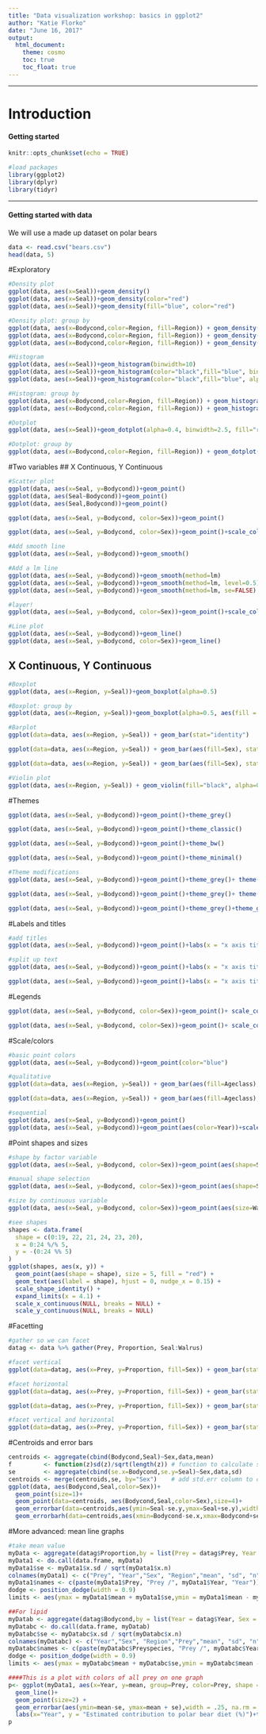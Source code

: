 ```yaml
---
title: "Data visualization workshop: basics in ggplot2"
author: "Katie Florko"
date: "June 16, 2017"
output:
  html_document:
    theme: cosmo
    toc: true
    toc_float: true
---
```


***
# Introduction

#### Getting started

```r
knitr::opts_chunk$set(echo = TRUE)
```

```r
#load packages
library(ggplot2)
library(dplyr)
library(tidyr)
```


***
#### Getting started with data
We will use a made up dataset on polar bears
```r
data <- read.csv("bears.csv")
head(data, 5)
```

#Exploratory
```r
#Density plot
ggplot(data, aes(x=Seal))+geom_density()
ggplot(data, aes(x=Seal))+geom_density(color="red")
ggplot(data, aes(x=Seal))+geom_density(fill="blue", color="red")

#Density plot: group by
ggplot(data, aes(x=Bodycond,color=Region, fill=Region)) + geom_density()
ggplot(data, aes(x=Bodycond,color=Region, fill=Region)) + geom_density(alpha=0.2)
ggplot(data, aes(x=Bodycond,color=Region, fill=Region)) + geom_density(alpha=0.4) + scale_color_manual(values=c("red", "green", "blue"))

#Histogram
ggplot(data, aes(x=Seal))+geom_histogram(binwidth=10)
ggplot(data, aes(x=Seal))+geom_histogram(color="black",fill="blue", binwidth=10)
ggplot(data, aes(x=Seal))+geom_histogram(color="black",fill="blue", alpha=0.5, binwidth=10)

#Histogram: group by
ggplot(data, aes(x=Bodycond,color=Region, fill=Region)) + geom_histogram(alpha=0.7, binwidth=5)
ggplot(data, aes(x=Bodycond,color=Region, fill=Region)) + geom_histogram(alpha=0.7, binwidth=5,position=position_dodge())#seperate

#Dotplot
ggplot(data, aes(x=Seal))+geom_dotplot(alpha=0.4, binwidth=2.5, fill="red")

#Dotplot: group by
ggplot(data, aes(x=Bodycond,color=Region, fill=Region)) + geom_dotplot(alpha=0.7)
```

#Two variables
## X Continuous, Y Continuous
```r
#Scatter plot
ggplot(data, aes(x=Seal, y=Bodycond))+geom_point()
ggplot(data, aes(Seal~Bodycond))+geom_point()
ggplot(data, aes(Seal,Bodycond))+geom_point()

ggplot(data, aes(x=Seal, y=Bodycond, color=Sex))+geom_point()

ggplot(data, aes(x=Seal, y=Bodycond, color=Sex))+geom_point()+scale_color_manual(values=c("black", "red"))

#Add smooth line
ggplot(data, aes(x=Seal, y=Bodycond))+geom_smooth()

#Add a lm line
ggplot(data, aes(x=Seal, y=Bodycond))+geom_smooth(method=lm)
ggplot(data, aes(x=Seal, y=Bodycond))+geom_smooth(method=lm, level=0.5) #level=alpha
ggplot(data, aes(x=Seal, y=Bodycond))+geom_smooth(method=lm, se=FALSE)

#layer!
ggplot(data, aes(x=Seal, y=Bodycond, color=Sex))+geom_point()+scale_color_manual(values=c("black", "red"))+geom_smooth(method=lm, se=FALSE)

#Line plot
ggplot(data, aes(x=Seal, y=Bodycond))+geom_line()
ggplot(data, aes(x=Seal, y=Bodycond, color=Sex))+geom_line()

```

## X Continuous, Y Continuous
```r
#Boxplot
ggplot(data, aes(x=Region, y=Seal))+geom_boxplot(alpha=0.5)

#Boxplot: group by
ggplot(data, aes(x=Region, y=Seal))+geom_boxplot(alpha=0.5, aes(fill = Sex, color=Sex))

#Barplot
ggplot(data=data, aes(x=Region, y=Seal)) + geom_bar(stat="identity")

ggplot(data=data, aes(x=Region, y=Seal)) + geom_bar(aes(fill=Sex), stat="identity")

ggplot(data=data, aes(x=Region, y=Seal)) + geom_bar(aes(fill=Sex), stat="identity", position=position_dodge())

#Violin plot
ggplot(data, aes(x=Region, y=Seal)) + geom_violin(fill="black", alpha=0.4)
```

#Themes
```r
ggplot(data, aes(x=Seal, y=Bodycond))+geom_point()+theme_grey()

ggplot(data, aes(x=Seal, y=Bodycond))+geom_point()+theme_classic()

ggplot(data, aes(x=Seal, y=Bodycond))+geom_point()+theme_bw()

ggplot(data, aes(x=Seal, y=Bodycond))+geom_point()+theme_minimal()

#Theme modifications
ggplot(data, aes(x=Seal, y=Bodycond))+geom_point()+theme_grey()+ theme(axis.text.x = element_text(size=20))

ggplot(data, aes(x=Seal, y=Bodycond))+geom_point()+theme_grey()+ theme(panel.grid.major = element_line(color= "black"))

ggplot(data, aes(x=Seal, y=Bodycond))+geom_point()+theme_grey()+theme_grey()+  theme(plot.background = element_rect(fill="green"))
```

#Labels and titles
```r
#add titles
ggplot(data, aes(x=Seal, y=Bodycond))+geom_point()+labs(x = "x axis title", y = "y axis title", title="a nice title", subtitle="subtitle")

#split up text
ggplot(data, aes(x=Seal, y=Bodycond))+geom_point()+labs(x = "x axis title", y = "y axis title", title="a nice\ntitle")

ggplot(data, aes(x=Seal, y=Bodycond))+geom_point()+labs(x = "x axis title", y = "y axis title", title="a nice\ntitle")+theme(plot.title = element_text(hjust = 0.5))
```

#Legends
```r
ggplot(data, aes(x=Seal, y=Bodycond, color=Sex))+geom_point()+ scale_color_manual(values=c("black","blue"), name = "New title", breaks = c("M","F"), labels = c("Males","Females"))

ggplot(data, aes(x=Seal, y=Bodycond, color=Sex))+geom_point()+ scale_color_manual(values=c("black","blue"), name = "New title", breaks = c("M","F"), labels = c("Males","Females")) +theme(legend.position="bottom")
```

#Scale/colors
```r
#basic point colors
ggplot(data, aes(x=Seal, y=Bodycond))+geom_point(color="blue")

#qualitative
ggplot(data=data, aes(x=Region, y=Seal)) + geom_bar(aes(fill=Ageclass), stat="identity", position=position_dodge())

ggplot(data=data, aes(x=Region, y=Seal)) + geom_bar(aes(fill=Ageclass), stat="identity", position=position_dodge())+ scale_fill_brewer(palette = "Accent")

#sequential
ggplot(data, aes(x=Seal, y=Bodycond))+geom_point()
ggplot(data, aes(x=Seal, y=Bodycond))+geom_point(aes(color=Year))+scale_fill_brewer(palette = "gradient")
```

#Point shapes and sizes
```r
#shape by factor variable
ggplot(data, aes(x=Seal, y=Bodycond, color=Sex))+geom_point(aes(shape=Sex)) +scale_color_manual(values=c("black", "blue"))

#manual shape selection
ggplot(data, aes(x=Seal, y=Bodycond, color=Sex))+geom_point(aes(shape=Sex)) +scale_color_manual(values=c("black", "blue"))+scale_shape_manual(values=c(3,4))

#size by continuous variable
ggplot(data, aes(x=Seal, y=Bodycond, color=Sex))+geom_point(aes(size=Walrus)) +scale_color_manual(values=c("blue", "red"))

#see shapes
shapes <- data.frame(
  shape = c(0:19, 22, 21, 24, 23, 20),
  x = 0:24 %/% 5,
  y = -(0:24 %% 5)
)
ggplot(shapes, aes(x, y)) + 
  geom_point(aes(shape = shape), size = 5, fill = "red") +
  geom_text(aes(label = shape), hjust = 0, nudge_x = 0.15) +
  scale_shape_identity() +
  expand_limits(x = 4.1) +
  scale_x_continuous(NULL, breaks = NULL) + 
  scale_y_continuous(NULL, breaks = NULL)
```

#Facetting
```r
#gather so we can facet
datag <- data %>% gather(Prey, Proportion, Seal:Walrus)

#facet vertical
ggplot(data=datag, aes(x=Prey, y=Proportion, fill=Sex)) + geom_bar(stat="identity", position=position_dodge(0.9))+facet_grid(~Ageclass)

#facet horizontal
ggplot(data=datag, aes(x=Prey, y=Proportion, fill=Sex)) + geom_bar(stat="identity", position=position_dodge(0.9))+facet_grid(Region~.)

ggplot(data=datag, aes(x=Prey, y=Proportion, fill=Sex)) + geom_bar(stat="identity", position=position_dodge(0.9))+facet_wrap(Region)

#facet vertical and horizontal
ggplot(data=datag, aes(x=Prey, y=Proportion, fill=Sex)) + geom_bar(stat="identity", position=position_dodge(0.9))+facet_grid(Region~Ageclass)
```

#Centroids and error bars
```r
centroids <- aggregate(cbind(Bodycond,Seal)~Sex,data,mean)
f         <- function(z)sd(z)/sqrt(length(z)) # function to calculate std.err
se        <- aggregate(cbind(se.x=Bodycond,se.y=Seal)~Sex,data,sd)
centroids <- merge(centroids,se, by="Sex")    # add std.err column to centroids
ggplot(data, aes(Bodycond,Seal,color=Sex))+
  geom_point(size=1)+
  geom_point(data=centroids, aes(Bodycond,Seal,color=Sex),size=4)+
  geom_errorbar(data=centroids,aes(ymin=Seal-se.y,ymax=Seal+se.y),width=1)+
  geom_errorbarh(data=centroids,aes(xmin=Bodycond-se.x,xmax=Bodycond+se.x),height=2)+scale_color_manual(values=c("black", "blue"))
```

#More advanced: mean line graphs
```r
#take mean value
myData <- aggregate(datag$Proportion,by = list(Prey = datag$Prey, Year = datag$Year, Sex = datag$Sex, Region = datag$Region),FUN = function(x) c(mean = mean(x), sd = sd(x),n = length(x)))
myData1 <- do.call(data.frame, myData)
myData1$se <- myData1$x.sd / sqrt(myData1$x.n)
colnames(myData1) <- c("Prey", "Year","Sex", "Region","mean", "sd", "n", "se")
myData1$names <- c(paste(myData1$Prey, "Prey /", myData1$Year, "Year"))
dodge <- position_dodge(width = 0.9)
limits <- aes(ymax = myData1$mean + myData1$se,ymin = myData1$mean - myData1$se)

##For lipid
myDatab <- aggregate(datag$Bodycond,by = list(Year = datag$Year, Sex = datag$Sex, Region = datag$Region, Prey = datag$Prey),FUN = function(x) c(mean = mean(x), sd = sd(x),n = length(x)))
myDatabc <- do.call(data.frame, myDatab)
myDatabc$se <- myDatabc$x.sd / sqrt(myDatabc$x.n)
colnames(myDatabc) <- c("Year","Sex", "Region","Prey","mean", "sd", "n", "se")
myDatabc$names <- c(paste(myDatabc$Preyspecies, "Prey /", myDatabc$Year, "Year"))
dodge <- position_dodge(width = 0.9)
limits <- aes(ymax = myDatabc$mean + myDatabc$se,ymin = myDatabc$mean - myDatabc$se)

####This is a plot with colors of all prey on one graph
p<- ggplot(myData1, aes(x=Year, y=mean, group=Prey, color=Prey, shape = Prey)) +
  geom_line()+
  geom_point(size=2) +
  geom_errorbar(aes(ymin=mean-se, ymax=mean + se),width = .25, na.rm = TRUE) +
  labs(x="Year", y = "Estimated contribution to polar bear diet (%)")+theme(panel.background = element_rect(fill = 'grey98', colour = 'black'), plot.title = element_text(hjust = 'center')) + theme_bw() + scale_x_continuous(breaks = pretty(myDatabc$Year, n = 5)) +facet_grid(Sex~Region, scales="free_x")+geom_line(data=myDatabc,aes(color="Bodycond", group="Prey", alpha=0.5), size=1)+geom_point(data=myDatabc, aes(color="Bodycond", shape="Bodycond"))+geom_errorbar(data = myDatabc, aes(ymin=mean-se, ymax=mean + se),width = .25, na.rm = TRUE, color="black")+scale_color_manual(values=c("lightskyblue","black","violetred3","turquoise4"))+scale_shape_manual(values=c(15:18,4))+scale_y_continuous("Estimated contribution to polar bear diet (%)", sec.axis = sec_axis(~ .* 1.00, name = "Body condition"))+theme(plot.title = element_text(hjust = 0.5))+theme_grey()
p
```


